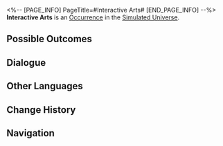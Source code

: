 <%-- [PAGE_INFO]
PageTitle=#Interactive Arts#
[END_PAGE_INFO] --%>
{{Stub}}
{{Simulated Universe Event Infobox
|id            = 10601
|title         = 
|image         = Occurrence Default.png
|domains_su    = Unknown
|domains_swarm = Unknown
|domains_gng   = Unknown
|domains_du    = 
|domains_und   = 
|requirements  = 
|prev          = 
|next          = 
|characters    = 
|factions      = 
|order         = 064
|order_du      = 
}}
'''Interactive Arts''' is an [[Simulated Universe/Occurrence|Occurrence]] in the [[Simulated Universe]].

==Possible Outcomes==
{{Possible Outcomes
|choice_1 = Watch the secret flick.
|result_1 = Obtain 5 reroll attempt(s).
|path_1   = Erudition
|modes_1  = gng

|choice_2 = Watch the secret flick, ''A Moment''.
|result_2 = Enhance 3 random Blessings of The Hunt.
|path_2   = The Hunt
|modes_2  = swarm

|choice_3 = Watch the secret flick, ''Life''.
|result_3 = Obtain 2 Blessing(s) of Abundance of 2-star rarity.
|path_3   = Abundance
|modes_3  = swarm

|choice_4 = Musical.
|result_4 = Obtain a 2-star Blessing of Elation.

|choice_5 = Action.
|result_5 = Obtain a 2-star Blessing of The Hunt.

|choice_6 = Please let me live.
|result_6 = All characters restore HP equal to 100% of their respective Max HP.
}}
<!--
==Gameplay Notes==
* 
-->
==Dialogue==
{{Dialogue Start}}
:{{tx}}
{{Dialogue End}}

==Other Languages==
{{Other Languages
|en   = Interactive Arts
|zhs  = 互动艺术
|zht  = 互動藝術
|ja   = {{Rubi|相互性芸術|そうごせいげいじゅつ}}
|ko   = 상호작용의 예술
|es   = Arte interactivo
|fr   = Arts interactifs
|ru   = Интерактивное искусство
|th   = ศิลปะเชิงโต้ตอบ
|vi   = Nghệ Thuật Tương Tác
|de   = Interaktive Kunst
|id   = Seni Interaktif
|pt   = Artes Interativas
}}

==Change History==
{{Change History|1.0}}

==Navigation==
{{Occurrence Navbox}}